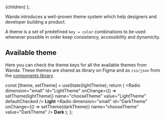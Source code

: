 
  <MdxLayout title="Themes" description="Color schemes for scalability">
    {children}
  </MdxLayout>
);

Wanda introduces a well-proven theme system which help designers and developer building a product.

A theme is a set of predefined `key ↔ color` combinations to be used whenever possible in order keep consistency, accessibility and dynamicity.

## Available theme

Here you can check the theme keys for all the available themes from Wanda. These themes are shared as library on Figma and as `css/json` from the [components library](/develop/using-themes/).

  const [theme, setTheme] = useState(lightTheme);
  return (
    <Stack rowGap={32}>
      <Separator aria-hidden="true" />
      <Stack direction="row" fill={false} columnGap={24} inline>
        <Stack verticalAlign="center" direction="row" columnGap={8}>
          <Radio
            dimension="small"
            id="LightTheme"
            onChange={() => setTheme(lightTheme)}
            name="chooseTheme"
            value="LightTheme"
            defaultChecked
          />
          <Text as="label" htmlFor="LightTheme">
            <b>Light</b>
          </Text>
        </Stack>
        <Stack verticalAlign="center" direction="row" columnGap={8}>
          <Radio
            dimension="small"
            id="DarkTheme"
            onChange={() => setTheme(darkTheme)}
            name="chooseTheme"
            value="DarkTheme"
          />
          <Text as="label" htmlFor="DarkTheme">
            <b>Dark</b>
          </Text>
        </Stack>
      </Stack>
      <Separator aria-hidden="true" />
      <ThemeList theme={theme} />
    </Stack>
  );
};

<ThemesSwitcher />
